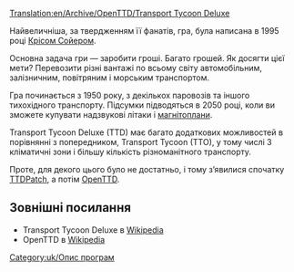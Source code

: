[[Translation:en/Archive/OpenTTD/Transport Tycoon Deluxe]]

Найвеличніша, за твердженням її фанатів, гра, була написана в 1995 році [http://www.chrissawyer.com Крісом Сойером].

Основна задача гри — заробити гроші. Багато грошей. Як досягти цієї мети? Перевозити різні вантажі по всьому світу автомобільним, залізничним, повітряним і морським транспортом.

Гра починається з 1950 року, з декількох паровозів та іншого тихохідного транспорту. Підсумки підводяться в 2050 році, коли ви зможете купувати надзвукові літаки і [[uk/Магнітоплан|магнітоплани]].

Transport Tycoon Deluxe (TTD) має багато додаткових можливостей в порівнянні з попередником, Transport Tycoon (TTO), у тому числі 3 кліматичні зони і більшу кількість різноманітного транспорту. 

Проте, для декого цього було не достатньо, і тому з’явилися спочатку [[uk/Archive/OpenTTD/TTDPatch|TTDPatch]], а потім [[uk/Manual/Main Page|OpenTTD]].

== Зовнішні посилання ==
* Transport Tycoon Deluxe в [https://www.wikipedia.org/wiki/uk:Transport_Tycoon Wikipedia]
* OpenTTD в [https://www.wikipedia.org/wiki/uk:OpenTTD Wikipedia]
[[Category:uk/Опис програм]]